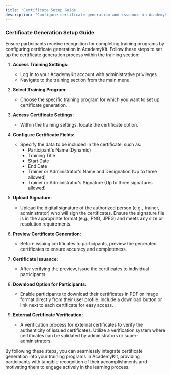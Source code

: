 ```yaml
---
title: 'Certificate Setup Guide'
description: "Configure certificate generation and issuance in AcademyKit to recognize participants' completion of training programs."
---
```


### Certificate Generation Setup Guide

Ensure participants receive recognition for completing training programs by configuring certificate generation in AcademyKit. Follow these steps to set up the certificate generation process within the training section:

1. **Access Training Settings:**
   - Log in to your AcademyKit account with administrative privileges.
   - Navigate to the training section from the main menu.

2. **Select Training Program:**
   - Choose the specific training program for which you want to set up certificate generation.

3. **Access Certificate Settings:**
   - Within the training settings, locate the certificate option.

4. **Configure Certificate Fields:**
   - Specify the data to be included in the certificate, such as:
     - Participant's Name (Dynamic)
     - Training Title
     - Start Date
     - End Date
     - Trainer or Administrator's Name and Designation (Up to three allowed)
     - Trainer or Administrator's Signature (Up to three signatures allowed)

5. **Upload Signature:**
   - Upload the digital signature of the authorized person (e.g., trainer, administrator) who will sign the certificates. Ensure the signature file is in the appropriate format (e.g., PNG, JPEG) and meets any size or resolution requirements.

6. **Preview Certificate Generation:**
   - Before issuing certificates to participants, preview the generated certificates to ensure accuracy and completeness.

7. **Certificate Issuance:**
   - After verifying the preview, issue the certificates to individual participants.

8. **Download Option for Participants:** 
   - Enable participants to download their certificates in PDF or image format directly from their user profile. Include a download button or link next to each certificate for easy access.

9. **External Certificate Verification:** 
   - A verification process for external certificates to verify the authenticity of issued certificates. Utilize a verification system where certificates can be validated by administrators or super-administrators.

By following these steps, you can seamlessly integrate certificate generation into your training programs in AcademyKit, providing participants with tangible recognition of their accomplishments and motivating them to engage actively in the learning process.
